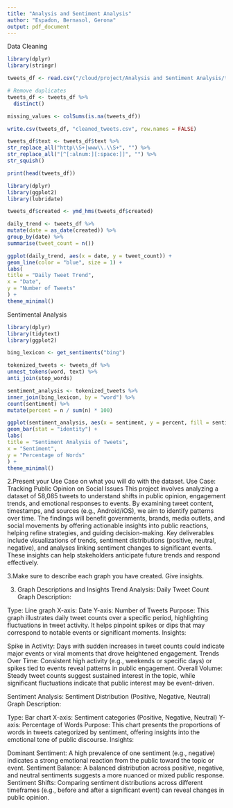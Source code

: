 ```yaml
---
title: "Analysis and Sentiment Analysis"
author: "Espadon, Bernasol, Gerona"
output: pdf_document
---
```

Data Cleaning
```r
library(dplyr)
library(stringr)
```


```r
tweets_df <- read.csv("/cloud/project/Analysis and Sentiment Analysis/tweetsDF.csv")
```

```r
# Remove duplicates
tweets_df <- tweets_df %>%
  distinct()

```


```r
missing_values <- colSums(is.na(tweets_df))
```


```r
write.csv(tweets_df, "cleaned_tweets.csv", row.names = FALSE)
```

```r
tweets_df$text <- tweets_df$text %>%
str_replace_all("http\\S+|www\\.\\S+", "") %>%
str_replace_all("[^[:alnum:][:space:]]", "") %>%
str_squish()
```


```r
print(head(tweets_df))
```


```r
library(dplyr)
library(ggplot2)
library(lubridate)
```

```r
tweets_df$created <- ymd_hms(tweets_df$created)
```


```r
daily_trend <- tweets_df %>%
mutate(date = as_date(created)) %>%
group_by(date) %>%
summarise(tweet_count = n())
```

```r
ggplot(daily_trend, aes(x = date, y = tweet_count)) +
geom_line(color = "blue", size = 1) +
labs(
title = "Daily Tweet Trend",
x = "Date",
y = "Number of Tweets"
) +
theme_minimal()
```



Sentimental Analysis


```r
library(dplyr)
library(tidytext)
library(ggplot2)
```

```r
bing_lexicon <- get_sentiments("bing")
```

```r
tokenized_tweets <- tweets_df %>%
unnest_tokens(word, text) %>%
anti_join(stop_words)
```

```r
sentiment_analysis <- tokenized_tweets %>%
inner_join(bing_lexicon, by = "word") %>%
count(sentiment) %>%
mutate(percent = n / sum(n) * 100)
```

```r
ggplot(sentiment_analysis, aes(x = sentiment, y = percent, fill = sentiment)) +
geom_bar(stat = "identity") +
labs(
title = "Sentiment Analysis of Tweets",
x = "Sentiment",
y = "Percentage of Words"
) +
theme_minimal()
```



2.Present your Use Case on what you will do with the dataset.
Use Case: Tracking Public Opinion on Social Issues
This project involves analyzing a dataset of 58,085 tweets to understand shifts in public opinion, engagement trends, and emotional responses to events. By examining tweet content, timestamps, and sources (e.g., Android/iOS), we aim to identify patterns over time.
The findings will benefit governments, brands, media outlets, and social movements by offering actionable insights into public reactions, helping refine strategies, and guiding decision-making. Key deliverables include visualizations of trends, sentiment distributions (positive, neutral, negative), and analyses linking sentiment changes to significant events. These insights can help stakeholders anticipate future trends and respond effectively.


3.Make sure to describe each graph you have created. Give insights.

3. Graph Descriptions and Insights
Trend Analysis: Daily Tweet Count
Graph Description:

Type: Line graph
X-axis: Date
Y-axis: Number of Tweets
Purpose: This graph illustrates daily tweet counts over a specific period, highlighting fluctuations in tweet activity. It helps pinpoint spikes or dips that may correspond to notable events or significant moments.
Insights:

Spike in Activity: Days with sudden increases in tweet counts could indicate major events or viral moments that drove heightened engagement.
Trends Over Time: Consistent high activity (e.g., weekends or specific days) or spikes tied to events reveal patterns in public engagement.
Overall Volume: Steady tweet counts suggest sustained interest in the topic, while significant fluctuations indicate that public interest may be event-driven.



Sentiment Analysis: Sentiment Distribution (Positive, Negative, Neutral)
Graph Description:

Type: Bar chart
X-axis: Sentiment categories (Positive, Negative, Neutral)
Y-axis: Percentage of Words
Purpose: This chart presents the proportions of words in tweets categorized by sentiment, offering insights into the emotional tone of public discourse.
Insights:

Dominant Sentiment: A high prevalence of one sentiment (e.g., negative) indicates a strong emotional reaction from the public toward the topic or event.
Sentiment Balance: A balanced distribution across positive, negative, and neutral sentiments suggests a more nuanced or mixed public response.
Sentiment Shifts: Comparing sentiment distributions across different timeframes (e.g., before and after a significant event) can reveal changes in public opinion.
